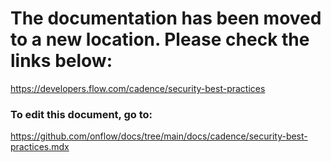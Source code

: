 # The documentation has been moved to a new location. Please check the links below:

https://developers.flow.com/cadence/security-best-practices

### To edit this document, go to:

https://github.com/onflow/docs/tree/main/docs/cadence/security-best-practices.mdx
